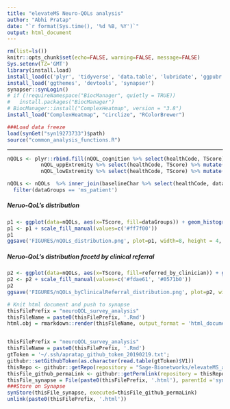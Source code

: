 ```yaml
---
title: "elevateMS Neuro-QOLs analysis"
author: "Abhi Pratap"
date: "`r format(Sys.time(), '%d %B, %Y')`"
output: html_document
---
```




```r
rm(list=ls())
knitr::opts_chunk$set(echo=FALSE, warning=FALSE, message=FALSE)
Sys.setenv(TZ='GMT')
library(install.load)
install_load(c('plyr', 'tidyverse', 'data.table', 'lubridate', 'ggpubr', 'synapser'))
install_load('ggthemes', 'devtools', 'synapser')
synapser::synLogin()
# if (!requireNamespace("BiocManager", quietly = TRUE))
#   install.packages("BiocManager")
# BiocManager::install("ComplexHeatmap", version = "3.8")
install_load("ComplexHeatmap", "circlize", "RColorBrewer")

###Load data freeze
load(synGet("syn19273733")$path)
source("common_analysis_functions.R")
```

-----


```r
nQOLs <- plyr::rbind.fill(nQOL_cognition %>% select(healthCode, TScore) %>% mutate(survey = 'nQOL Cognition'),
           nQOL_uppExtremity %>% select(healthCode, TScore) %>% mutate(survey = 'nQOL Upper Extremity'),
           nQOL_lowExtremity %>% select(healthCode, TScore) %>% mutate(survey = 'nQOL Lower Extremity'))

nQOLs <- nQOLs  %>% inner_join(baselineChar %>% select(healthCode, dataGroups, referred_by_clinician)) %>%
  filter(dataGroups == 'ms_patient')
```
  

##### Neruo-QoL's distribution

```r
p1 <- ggplot(data=nQOLs, aes(x=TScore, fill=dataGroups)) + geom_histogram() + theme_bw() + facet_grid( . ~ survey)
p1 <- p1 + scale_fill_manual(values=c('#ff7f00'))
p1
ggsave('FIGURES/nQOLs_distribution.png', plot=p1, width=8, height = 4, units="in", dpi = 150)
```


##### Neruo-QoL's distribution facetd by clinical referral


```r
p2 <- ggplot(data=nQOLs, aes(x=TScore, fill=referred_by_clinician)) + geom_histogram(position="dodge") + theme_bw() + facet_grid( . ~ survey)
p2 <- p2 + scale_fill_manual(values=c('#fdae61', '#0571b0'))
p2
ggsave('FIGURES/nQOLs_byClinicalReferral_distribution.png', plot=p2, width=8, height = 4, units="in", dpi = 150)

```




```r
# Knit html document and push to synapse
thisFilePrefix = "neuroQOL_survey_analysis"
thisFileName = paste0(thisFilePrefix, '.Rmd')
html.obj = rmarkdown::render(thisFileName, output_format = 'html_document')


thisFilePrefix = "neuroQOL_survey_analysis"
thisFileName = paste0(thisFilePrefix, '.Rmd')
gtToken = '~/.ssh/apratap_github_token_20190219.txt';
githubr::setGithubToken(as.character(read.table(gtToken)$V1))
thisRepo <- githubr::getRepo(repository = "Sage-Bionetworks/elevateMS_analysis", ref="branch", refName='master')
thisFile_github_permaLink <- githubr::getPermlink(repository = thisRepo, repositoryPath=paste0('analysis/Analytical_Paper_2/',thisFileName))
thisFile_synapse = File(paste0(thisFilePrefix, '.html'), parentId ='syn11315047')
###Store on Synapse
synStore(thisFile_synapse, executed=thisFile_github_permaLink)
unlink(paste0(thisFilePrefix, '.html'))
```
